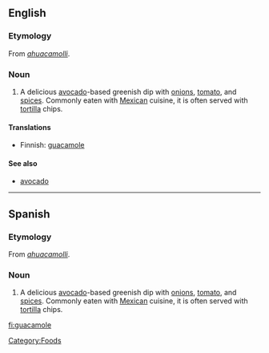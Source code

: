 ==English==
{{wikipedia}}

===Etymology===
From {{Nahu.}} ''[[ahuacamolli]]''.

===Noun===
{{en-noun|-}}

# A delicious [[avocado]]-based greenish dip with [[onion]]s, [[tomato]], and [[spice]]s. Commonly eaten with [[Mexican]] cuisine, it is often served with [[tortilla]] chips.

====Translations====
{{trans-top|avocado-based greenish dip}}
* Finnish: [[#Finnish|guacamole]]
{{trans-mid}}
{{trans-bottom}}

====See also====
* [[avocado]]

----

==Spanish==

===Etymology===
From {{Nahu.}} ''[[ahuacamolli]]''.

===Noun===
{{es-noun-m}}

# A delicious [[avocado]]-based greenish dip with [[onion]]s, [[tomato]], and [[spice]]s. Commonly eaten with [[Mexican]] cuisine, it is often served with [[tortilla]] chips.

[[Category:Foods]]

[[fi:guacamole]]